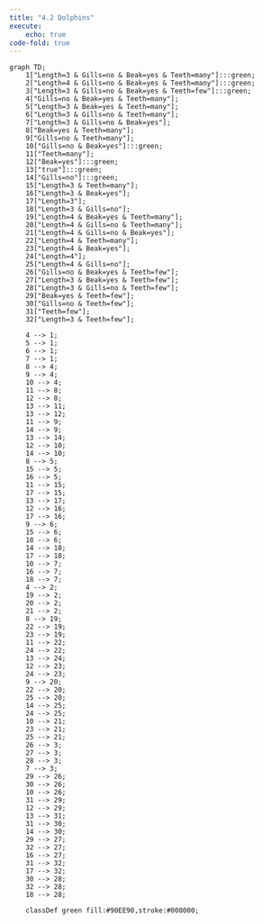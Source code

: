 ```yaml
---
title: "4.2 Dolphins"
execute: 
    echo: true
code-fold: true
---
```


```mermaid

graph TD;
    1["Length=3 & Gills=no & Beak=yes & Teeth=many"]:::green;
    2["Length=4 & Gills=no & Beak=yes & Teeth=many"]:::green;
    3["Length=3 & Gills=no & Beak=yes & Teeth=few"]:::green;
    4["Gills=no & Beak=yes & Teeth=many"];
    5["Length=3 & Beak=yes & Teeth=many"];
    6["Length=3 & Gills=no & Teeth=many"];
    7["Length=3 & Gills=no & Beak=yes"];
    8["Beak=yes & Teeth=many"];
    9["Gills=no & Teeth=many"];
    10["Gills=no & Beak=yes"]:::green;
    11["Teeth=many"];
    12["Beak=yes"]:::green;
    13["true"]:::green;
    14["Gills=no"]:::green;
    15["Length=3 & Teeth=many"];
    16["Length=3 & Beak=yes"];
    17["Length=3"];
    18["Length=3 & Gills=no"];
    19["Length=4 & Beak=yes & Teeth=many"];
    20["Length=4 & Gills=no & Teeth=many"];
    21["Length=4 & Gills=no & Beak=yes"];
    22["Length=4 & Teeth=many"];
    23["Length=4 & Beak=yes"];
    24["Length=4"];
    25["Length=4 & Gills=no"];
    26["Gills=no & Beak=yes & Teeth=few"];
    27["Length=3 & Beak=yes & Teeth=few"];
    28["Length=3 & Gills=no & Teeth=few"];
    29["Beak=yes & Teeth=few"];
    30["Gills=no & Teeth=few"];
    31["Teeth=few"];
    32["Length=3 & Teeth=few"];
    
    4 --> 1;
    5 --> 1;
    6 --> 1;
    7 --> 1;
    8 --> 4;
    9 --> 4;
    10 --> 4;
    11 --> 8;
    12 --> 8;
    13 --> 11;
    13 --> 12;
    11 --> 9;
    14 --> 9;
    13 --> 14;
    12 --> 10;
    14 --> 10;
    8 --> 5;
    15 --> 5;
    16 --> 5;
    11 --> 15;
    17 --> 15;
    13 --> 17;
    12 --> 16;
    17 --> 16;
    9 --> 6;
    15 --> 6;
    18 --> 6;
    14 --> 18;
    17 --> 18;
    10 --> 7;
    16 --> 7;
    18 --> 7;
    4 --> 2;
    19 --> 2;
    20 --> 2;
    21 --> 2;
    8 --> 19;
    22 --> 19;
    23 --> 19;
    11 --> 22;
    24 --> 22;
    13 --> 24;
    12 --> 23;
    24 --> 23;
    9 --> 20;
    22 --> 20;
    25 --> 20;
    14 --> 25;
    24 --> 25;
    10 --> 21;
    23 --> 21;
    25 --> 21;
    26 --> 3;
    27 --> 3;
    28 --> 3;
    7 --> 3;
    29 --> 26;
    30 --> 26;
    10 --> 26;
    31 --> 29;
    12 --> 29;
    13 --> 31;
    31 --> 30;
    14 --> 30;
    29 --> 27;
    32 --> 27;
    16 --> 27;
    31 --> 32;
    17 --> 32;
    30 --> 28;
    32 --> 28;
    18 --> 28;
    
    classDef green fill:#90EE90,stroke:#008000;
```
